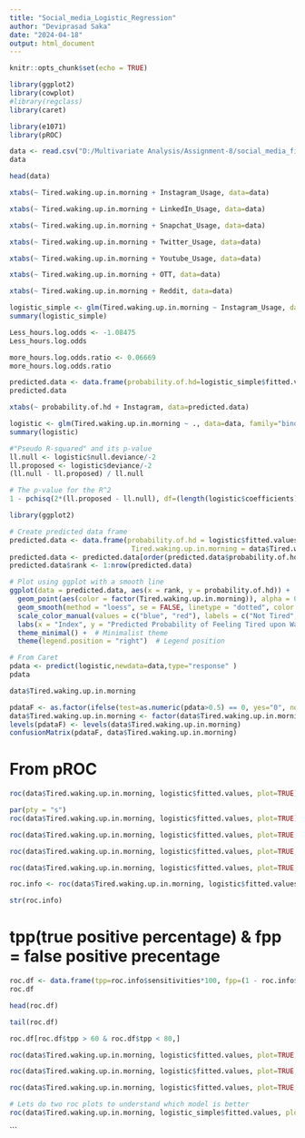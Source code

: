 ---
title: "Social_media_Logistic_Regression"
author: "Deviprasad Saka"
date: "2024-04-18"
output: html_document
---


```{r setup, include=FALSE}
knitr::opts_chunk$set(echo = TRUE)
```

```{r}
library(ggplot2)
library(cowplot)
#library(regclass)
library(caret)
```


```{r}
library(e1071)
library(pROC)

```


```{r}
data <- read.csv("D:/Multivariate Analysis/Assignment-8/social_media_final.csv", row.names=1)
data
```


```{r}
head(data)
```


```{r}

xtabs(~ Tired.waking.up.in.morning + Instagram_Usage, data=data)
```

```{r}
xtabs(~ Tired.waking.up.in.morning + LinkedIn_Usage, data=data)

```

```{r}
xtabs(~ Tired.waking.up.in.morning + Snapchat_Usage, data=data)
```

```{r}
xtabs(~ Tired.waking.up.in.morning + Twitter_Usage, data=data)
```


```{r}
xtabs(~ Tired.waking.up.in.morning + Youtube_Usage, data=data)
```

```{r}
xtabs(~ Tired.waking.up.in.morning + OTT, data=data)
```

```{r}
xtabs(~ Tired.waking.up.in.morning + Reddit, data=data)
```


```{r}
logistic_simple <- glm(Tired.waking.up.in.morning ~ Instagram_Usage, data=data, family="binomial")
summary(logistic_simple)
```

```{r}

Less_hours.log.odds <- -1.08475
Less_hours.log.odds
```

```{r}
more_hours.log.odds.ratio <- 0.06669
more_hours.log.odds.ratio

```

```{r}
predicted.data <- data.frame(probability.of.hd=logistic_simple$fitted.values, Instagram=data$Instagram_Usage)
predicted.data
```

```{r}
xtabs(~ probability.of.hd + Instagram, data=predicted.data)
```


```{r}
logistic <- glm(Tired.waking.up.in.morning ~ ., data=data, family="binomial")
summary(logistic)
```


```{r}
#"Pseudo R-squared" and its p-value
ll.null <- logistic$null.deviance/-2
ll.proposed <- logistic$deviance/-2
(ll.null - ll.proposed) / ll.null
```


```{r}
# The p-value for the R^2
1 - pchisq(2*(ll.proposed - ll.null), df=(length(logistic$coefficients)-1))
```


```{r}


library(ggplot2)

# Create predicted data frame
predicted.data <- data.frame(probability.of.hd = logistic$fitted.values,
                              Tired.waking.up.in.morning = data$Tired.waking.up.in.morning)
predicted.data <- predicted.data[order(predicted.data$probability.of.hd, decreasing = FALSE),]
predicted.data$rank <- 1:nrow(predicted.data)

# Plot using ggplot with a smooth line
ggplot(data = predicted.data, aes(x = rank, y = probability.of.hd)) +
  geom_point(aes(color = factor(Tired.waking.up.in.morning)), alpha = 0.7, shape = 16, size = 3) +  # Larger points for better visibility
  geom_smooth(method = "loess", se = FALSE, linetype = "dotted", color = "blue") +  # Add a smoothed line
  scale_color_manual(values = c("blue", "red"), labels = c("Not Tired", "Tired")) +  # Custom color scheme
  labs(x = "Index", y = "Predicted Probability of Feeling Tired upon Waking Up") +  # Custom axis labels
  theme_minimal() +  # Minimalist theme
  theme(legend.position = "right")  # Legend position

```

```{r}
# From Caret
pdata <- predict(logistic,newdata=data,type="response" )
pdata

```

```{r}
data$Tired.waking.up.in.morning
```

```{r}
pdataF <- as.factor(ifelse(test=as.numeric(pdata>0.5) == 0, yes="0", no="1"))
data$Tired.waking.up.in.morning <- factor(data$Tired.waking.up.in.morning, levels = c("0", "1"))
levels(pdataF) <- levels(data$Tired.waking.up.in.morning)
confusionMatrix(pdataF, data$Tired.waking.up.in.morning)
```

# From pROC
```{r}
roc(data$Tired.waking.up.in.morning, logistic$fitted.values, plot=TRUE)
```
```{r}
par(pty = "s")
roc(data$Tired.waking.up.in.morning, logistic$fitted.values, plot=TRUE)
```

```{r}
roc(data$Tired.waking.up.in.morning, logistic$fitted.values, plot=TRUE, legacy.axes=TRUE)

```
```{r}
roc(data$Tired.waking.up.in.morning, logistic$fitted.values, plot=TRUE, legacy.axes=TRUE, xlab="False Positive Percentage", ylab="True Postive Percentage")
```

```{r}
roc(data$Tired.waking.up.in.morning, logistic$fitted.values, plot=TRUE, legacy.axes=TRUE, xlab="False Positive Percentage", ylab="True Postive Percentage", col="#377eb8", lwd=4)

```

```{r}
roc.info <- roc(data$Tired.waking.up.in.morning, logistic$fitted.values, legacy.axes=TRUE)
```

```{r}
str(roc.info)
```


# tpp(true positive percentage) &  fpp = false positive precentage
```{r}
roc.df <- data.frame(tpp=roc.info$sensitivities*100, fpp=(1 - roc.info$specificities)*100, thresholds=roc.info$thresholds)
roc.df
```

```{r}
head(roc.df)
```

```{r}
tail(roc.df)
```

```{r}
roc.df[roc.df$tpp > 60 & roc.df$tpp < 80,]
```
```{r}
roc(data$Tired.waking.up.in.morning, logistic$fitted.values, plot=TRUE, legacy.axes=TRUE, xlab="False Positive Percentage", ylab="True Postive Percentage", col="#377eb8", lwd=4, percent=TRUE)
```

```{r}
roc(data$Tired.waking.up.in.morning, logistic$fitted.values, plot=TRUE, legacy.axes=TRUE, xlab="False Positive Percentage", ylab="True Postive Percentage", col="#377eb8", lwd=4, percent=TRUE, print.auc=TRUE)
```
```{r}
roc(data$Tired.waking.up.in.morning, logistic$fitted.values, plot=TRUE, legacy.axes=TRUE, xlab="False Positive Percentage", ylab="True Postive Percentage", col="#377eb8", lwd=4, percent=TRUE, print.auc=TRUE, partial.auc=c(100, 90), auc.polygon = TRUE, auc.polygon.col = "#377eb822", print.auc.x=45)
```
```{r}
# Lets do two roc plots to understand which model is better
roc(data$Tired.waking.up.in.morning, logistic_simple$fitted.values, plot=TRUE, legacy.axes=TRUE, percent=TRUE, xlab="False Positive Percentage", ylab="True Postive Percentage", col="#377eb8", lwd=4, print.auc=TRUE)
```














```